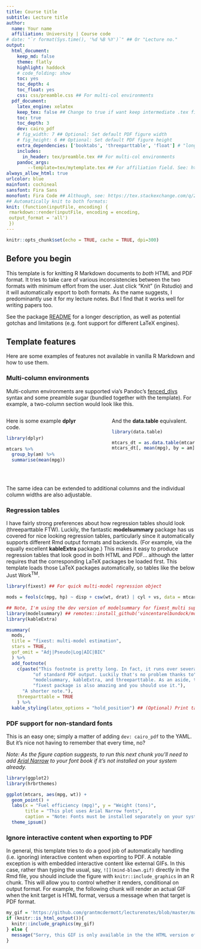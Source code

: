 ```yaml
---
title: Course title
subtitle: Lecture title
author:
  name: Your name
  affiliation: University | Course code
# date: "`r format(Sys.time(), '%d %B %Y')`" ## Or "Lecture no."
output: 
  html_document:
    keep_md: false
    theme: flatly
    highlight: haddock
    # code_folding: show
    toc: yes
    toc_depth: 4
    toc_float: yes
    css: css/preamble.css ## For multi-col environments
  pdf_document:
    latex_engine: xelatex
    keep_tex: false ## Change to true if want keep intermediate .tex file
    toc: true
    toc_depth: 3
    dev: cairo_pdf
    # fig_width: 7 ## Optional: Set default PDF figure width
    # fig_height: 6 ## Optional: Set default PDF figure height
    extra_dependencies: ['booktabs', 'threeparttable', 'float'] # "longtable"
    includes:
      in_header: tex/preamble.tex ## For multi-col environments
    pandoc_args:
        --template=tex/mytemplate.tex ## For affiliation field. See: https://bit.ly/2T191uZ
always_allow_html: true
urlcolor: blue
mainfont: cochineal
sansfont: Fira Sans
monofont: Fira Code ## Although, see: https://tex.stackexchange.com/q/294362
## Automatically knit to both formats:
knit: (function(inputFile, encoding) {
 rmarkdown::render(inputFile, encoding = encoding, 
 output_format = 'all') 
 })
---
```


```r
knitr::opts_chunk$set(echo = TRUE, cache = TRUE, dpi=300)
```

## Before you begin

This template is for knitting R Markdown documents to *both* HTML and PDF format. It tries to take care of various inconsistencies between the two formats with minimum effort from the user. Just click "Knit" (in Rstudio) and it will automatically export to both formats. As the name suggests, I predominantly use it for my lecture notes. But I find that it works well for writing papers too.

See the package [README](https://github.com/grantmcdermott/lecturenotes/blob/master/README.md) for a longer description, as well as potential gotchas and limitations (e.g. font support for different LaTeX engines).

## Template features

Here are some examples of features not available in vanilla R Markdown and how to use them.

### Multi-column environments

Multi-column environments are supported via's Pandoc's [fenced_divs](https://pandoc.org/MANUAL.html#extension-fenced_divs) syntax and some preamble sugar (bundled together with the template). For example, a two-column section would look like this.

:::::: {.columns}
::: {.column width="48%" data-latex="{0.48\textwidth}"}
Here is some example **dplyr** code.

```r
library(dplyr)

mtcars %>% 
  group_by(am) %>% 
  summarise(mean(mpg))    
```
:::

::: {.column width="4%" data-latex="{0.04\textwidth}"}
\ <!-- an empty Div (with a white space), serving as a column separator -->
:::

::: {.column width="48%" data-latex="{0.48\textwidth}"}
And the **data.table** equivalent.

```r
library(data.table)

mtcars_dt = as.data.table(mtcars)
mtcars_dt[, mean(mpg), by = am]   
```
:::
::::::
\ <!-- an empty Div again to give some extra space before the next block -->

The same idea can be extended to additional columns and the individual column widths are also adjustable.

### Regression tables

I have fairly strong preferences about how regression tables should look (threeparttable FTW). Luckily, the fantastic **modelsummary** package has us covered for nice looking regression tables, particularly since it automatically supports different Rmd output formats and backends. (For example, via the equally excellent **kableExtra** package.) This makes it easy to produce regression tables that look good in both HTML and PDF... although the latter requires that the corresponding LaTeX packages be loaded first. This template loads those LaTeX packages automatically, so tables like the below Just Work^TM^.

```r
library(fixest) ## For quick multi-model regression object

mods = feols(c(mpg, hp) ~ disp + csw(wt, drat) | cyl + vs, data = mtcars)

## Note, I'm using the dev version of modelsummary for fixest_multi support
library(modelsummary) ## remotes::install_github('vincentarelbundock/modelsummary')
library(kableExtra)

msummary(
  mods, 
  title = "fixest: multi-model estimation", 
  stars = TRUE,
  gof_omit = "Adj|Pseudo|Log|AIC|BIC"
  ) %>%
  add_footnote(
    c(paste("This footnote is pretty long. In fact, it runs over several lines",
          "of standard PDF output. Luckily that's no problem thanks to",
          "modelsummary, kableExtra, and threeparttable. As an aside, the",
          "fixest package is also amazing and you should use it."),
      "A shorter note."),
    threeparttable = TRUE
    ) %>%
  kable_styling(latex_options = "hold_position") ## (Optional) Print table directly below code
```

### PDF support for non-standard fonts

This is an easy one; simply a matter of adding `dev: cairo_pdf` to the YAML. But it's nice not having to remember that every time, no?

*Note: As the figure caption suggests, to run this next chunk you'll need to add [Arial Narrow](https://docs.microsoft.com/en-us/typography/font-list/arial-narrow) to your font book if it's not installed on your system already.*

```r
library(ggplot2)
library(hrbrthemes)

ggplot(mtcars, aes(mpg, wt)) +
  geom_point() +
  labs(x = "Fuel efficiency (mpg)", y = "Weight (tons)",
       title = "This plot uses Arial Narrow fonts",
       caption = "Note: Fonts must be installed separately on your system.") + 
  theme_ipsum()
```

### Ignore interactive content when exporting to PDF

In general, this template tries to do a good job of automatically handling (i.e. ignoring) interactive content when exporting to PDF. A notable exception is with embedded interactive content like external GIFs. In this case, rather than typing the usual, say, `![](mind-blown.gif)` directly in the Rmd file, you should include the figure with `knitr::include_graphics` in an R chunk. This will allow you to control whether it renders, conditional on output format. For example, the following chunk will render an actual GIF when the knit target is HTML format, versus a message when that target is PDF format.

```r
my_gif = 'https://github.com/grantmcdermott/lecturenotes/blob/master/man/figures/mind-blown.gif?raw=true'
if (knitr::is_html_output()){
  knitr::include_graphics(my_gif)
} else {
  message("Sorry, this GIF is only available in the the HTML version of the notes.")
}
```
